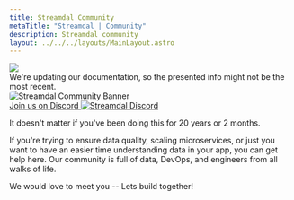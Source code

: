 ```yaml
---
title: Streamdal Community
metaTitle: "Streamdal | Community"
description: Streamdal community
layout: ../../../layouts/MainLayout.astro
---
```



<div class="addl-wrapper">
<div class="addl">
<img src={information} class="uimage" />
<div class="addlcontent">
We're updating our documentation, so the presented info might not be the
most recent.
</div>
</div>
</div>

<img src={community} alt="Streamdal Community Banner" style="border-radius: 5px; hoover" />
<a href="https://discord.gg/streamdal" class="discord-link">
    <div class="discord-wrapper">
        <div class="discord-gradient-wrapper">
            <div class="discord-content-wrapper">
                Join us on Discord <img src={discord} alt="Streamdal Discord" class="discord-icon" />
            </div>
        </div>
    </div>
</a>

It doesn't matter if you've been doing this for 20 years or 2 months.

If you're trying to ensure data quality, scaling microservices, or just you 
want to have an easier time understanding data in your app, you can get help 
here. Our community is full of data, DevOps, and engineers from all walks of 
life. 


We would love to meet you -- Lets build together!






